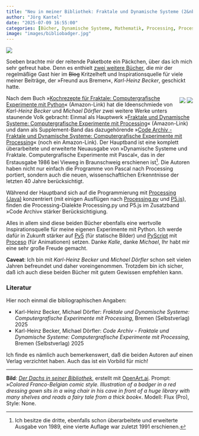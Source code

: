 ```yaml
---
title: "Neu in meiner Bibliothek: Fraktale und Dynamische Systeme (2&nbsp;Bände)"
author: "Jörg Kantel"
date: "2025-07-09 16:55:00"
categories: [Bücher, Dynamische Systeme, Mathematik, Processing, Processing.py, P5.js, Creative Coding]
image: "images/bibliobadger.jpg"
---
```


[![](images/bibliobadger-b.jpg)](https://www.flickr.com/photos/schockwellenreiter/54643923204/)

Soeben brachte mir der reitende Paketbote ein Päckchen, über das ich mich sehr gefreut habe. Denn es enthielt [zwei weitere Bücher](https://kantel.github.io/posts/2025060502_fraktales_kochbuch/), die mir der regelmäßige Gast hier im ~~Blog~~ Kritzelheft und Inspirationsquelle für viele meiner Beiträge, der »Freund aus Bremen«, *Karl-Heinz Becker*, geschickt hatte.

<div style="float: right; margin-left: 12px; margin-top: 6px;">[![](images/buch01.jpg)](https://www.amazon.de/Fraktale-Dynamische-Systeme-Computergrafische-Experimente/dp/B0FDW2LWY6/)&nbsp;[![](images/buch02.jpg)](https://www.amazon.de/Code-Archiv-Dynamische-Computergrafische-Experimente/dp/B0FDGB16TY/)</div>

Nach dem Buch »[Kochrezepte für Fraktale: Computergrafische Experimente mit Python](https://www.amazon.de/Kochrezepte-f%C3%BCr-Fraktale-Computergrafische-Experimente/dp/B0DLTZ13JY)« (Amazon-Link) hat die Ideenschmiede von *Karl-Heinz Becker* und *Michael Dörfler* zwei weitere Werke unters staunende Volk gebracht: Einmal als Hauptwerk »[Fraktale und Dynamische Systeme: Computergrafische Experimente mit Processing](https://www.amazon.de/Fraktale-Dynamische-Systeme-Computergrafische-Experimente/dp/B0FDW2LWY6/)« (Amazon-Link) und dann als Supplement-Band das dazugehörende »[Code Archiv - Fraktale und Dynamische Systeme: Computergrafische Experimente mit Processing](https://www.amazon.de/Code-Archiv-Dynamische-Computergrafische-Experimente/dp/B0FDGB16TY/)« (noch ein Amazon-Link). Der Hauptband ist eine komplett überarbeitete und erweiterte Neuausgabe von »Dynamische Systeme und Fraktale. Computergrafische Experimente mit Pascal«, das in der Erstausgabe 1986 bei Vieweg in Braunschweig erschienen ist[^1]. Die Autoren haben nicht nur einfach die Programme von Pascal nach Processing portiert, sondern auch die neuen, wissenschaftlichen Erkenntnisse der letzten 40 Jahre berücksichtigt.

[^1]: Ich besitze die dritte, ebenfalls schon überarbeitete und erweiterte Ausgabe von 1989, eine vierte Auflage war zuletzt 1991 erschienen.

Während der Hauptband sich auf die Programmierung mit [Processing (Java)](http://cognitiones.kantel-chaos-team.de/programmierung/creativecoding/processing/processing.html) konzentriert (mit einigen Ausflügen nach [Processing.py](http://cognitiones.kantel-chaos-team.de/programmierung/creativecoding/processing/processingpy.html) und [P5.js](http://cognitiones.kantel-chaos-team.de/programmierung/creativecoding/processing/p5js.html)), finden die Processing-Dialekte Processing.py und P5.js im Zusatzband »Code Archiv« stärker Berücksichtigiung.

Alles in allem sind diese beiden Bücher ebenfalls eine wertvolle Inspirationsquelle für meine eigenen Experimente mit Python. Ich werde dafür in Zukunft stärker auf [Py5](http://cognitiones.kantel-chaos-team.de/programmierung/creativecoding/processing/py5.html) (für statische Bilder) und [PyScript](http://cognitiones.kantel-chaos-team.de/programmierung/python/pyscript.html) mit [Proceso](https://proceso.cc/) (für Animationen) setzen. Danke *Kalle*, danke *Michael*, Ihr habt mir eine sehr große Freude gemacht.

**Caveat**: Ich bin mit *Karl-Heinz Becker* und *Michael Dörfler* schon seit vielen Jahren befreundet und daher voreingenommen. Trotzdem bin ich sicher, daß ich auch diese beiden Bücher mit gutem Gewissen empfehlen kann.

### Literatur

Hier noch einmal die bibliographischen Angaben:

- Karl-Heinz Becker, Michael Dörfler: *Fraktale und Dynamische Systeme: Computergrafische Experimente mit Processing*, Bremen (Selbstverlag) 2025
- Karl-Heinz Becker, Michael Dörfler: *Code Archiv - Fraktale und Dynamische Systeme: Computergrafische Experimente mit Processing*, Bremen (Selbstverlag) 2025

Ich finde es nämlich auch bemerkenswert, daß die beiden Autoren auf einen Verlag verzichtet haben. Auch das ist ein Vorbild für mich!

---

**Bild**: *[Der Dachs in seiner Bibliothek](https://www.flickr.com/photos/schockwellenreiter/54643923204/)*, erstellt mit [OpenArt.ai](https://openart.ai/home). Prompt: »*Colored Franco-Belgian comic style. Illustration of a badger in a red dressing gown sits in a wing chair in his cave in front of a huge library with many shelves and reads a fairy tale from a thick book*«. Modell: Flux (Pro), Style: None.